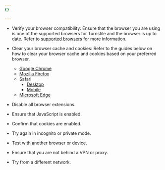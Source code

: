 ```yaml
---
{}

---
```


* Verify your browser compatibility: Ensure that the browser you are using is one of the supported browsers for Turnstile and the browser is up to date. Refer to [supported browsers](/waf/reference/cloudflare-challenges/#browser-support) for more information.

* Clear your browser cache and cookies: Refer to the guides below on how to clear your browser cache and cookies based on your preferred browser.
  * [Google Chrome](https://support.google.com/accounts/answer/32050?hl=en\&co=GENIE.Platform%3DDesktop)
  * [Mozilla Firefox](https://support.mozilla.org/kb/clear-cookies-and-site-data-firefox)
  * Safari
    * [Desktop](https://support.apple.com/guide/safari/manage-cookies-sfri11471/mac)
    * [Mobile](https://support.apple.com/105082)
  * [Microsoft Edge](https://support.microsoft.com/windows/manage-cookies-in-microsoft-edge-view-allow-block-delete-and-use-168dab11-0753-043d-7c16-ede5947fc64d)

* Disable all browser extensions.

* Ensure that JavaScript is enabled.

* Confirm that cookies are enabled.

* Try again in incognito or private mode.

* Test with another browser or device.

* Ensure that you are not behind a VPN or proxy.

* Try from a different network.
